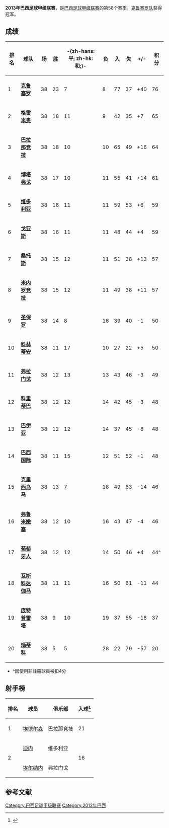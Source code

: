 {{noteta
|G1=南美球會
|T=zh-hans:2013年巴西足球甲级联赛; zh-hant:2013年巴西足球甲級聯賽; zh-hk:2013年巴西甲組足球聯賽;
|1=zh-hans:巴西足球甲级联赛; zh-hant:巴西足球甲級聯賽; zh-hk:巴西甲組足球聯賽;
|2=zh-hans:zh-hans:巴拉纳竞技; zh-hant:巴拉納競技; zh-hk:帕拉尼恩斯;
|3=zh-hans:博塔弗戈; zh-hant:博塔弗戈; zh-hk:保地花高;
|4=zh-hans:克鲁塞罗; zh-hant:克魯塞羅; zh-hk:高士路;
|5=zh-hans:桑托斯; zh-hant:桑托斯; zh-hk:山度士;
|6=zh-hans:科林蒂安; zh-hant:哥林多人; zh-hk:哥連泰斯;
|7=zh-hans:达伽马; zh-hant:華斯高; zh-hk:華斯高;
|8=zh-hans:弗鲁米嫩塞; zh-hant:富明尼斯; zh-hk:富明尼斯;
|9=zh-hans:弗拉门戈; zh-hant:法林明高; zh-hk:法林明高;
|10=zh-hans:巴西国际; zh-hant:國際體育會; zh-hk:國際體育會;
|11=zh-hans:科里蒂巴; zh-hant:哥列迪巴; zh-hk:哥列迪巴;
|12=zh-hans:帕尔梅拉斯; zh-hant:彭美拉斯; zh-hk:彭美拉斯;
|13=zh-hans:格雷米奥; zh-hant:甘美奧; zh-hk:甘美奧;
|14=zh-hans:巴伊亚; zh-hant:巴希亚; zh-hk:巴希亚;
}}'''2013年巴西足球甲级联赛'''，是[[巴西足球甲级联赛|巴西足球甲级联赛]]的第58个赛季。[[克鲁塞罗体育俱乐部|克鲁赛罗队]]获得冠军。

== 成绩 ==
{| class="wikitable sortable" style="text-align: center;"
! '''排名'''
!'''球队'''
!'''场'''
!'''胜'''
!'''-{zh-hans:平; zh-hk:和;}-'''
!'''负'''
!'''入'''
!'''失'''
!'''+/-'''
!'''积分'''
|- style="background: #D0F0C0;"
|1||align="left"|'''[[克鲁塞罗体育俱乐部|克鲁塞罗]]'''||38||23||7||8||77||37||+40||76
|- style="background: #E8FFD8;"
|2||align="left"|'''[[格雷米奥|格雷米奥]]'''||38||18||11||9||42||35||+7||65
|- style="background: #E8FFD8;"
|3||align="left"|'''[[巴拉那竞技|巴拉那竞技]]'''||38||18||10||10||65||49||+16||64
|- style="background: #F0F0F0;"
|4||align="left"|'''[[博塔弗戈|博塔弗戈]]'''||38||17||10||11||55||41||+14||61
|- style="background: #F0F0F0;"
|5||align="left"|'''[[维多利亚体育俱乐部|维多利亚]]'''||38||16||11||11||59||53||+6||59
|- style="background: #F0F0F0;"
|6||align="left"|'''[[戈亚斯体育俱乐部|戈亚斯]]'''||38||16||11||11||48||44||+4||59
|- style="background: #F0F0F0;"
|7||align="left"|'''[[桑托斯足球俱乐部|桑托斯]]'''||38||15||12||11||51||38||+13||57
|- style="background: #F0F0F0;"
|8||align="left"|'''[[米内罗竞技|米内罗竞技]]'''||38||15||12||11||49||38||+11||57
|- style="background: #F0F0F0;"
|9||align="left"|'''[[圣保罗足球俱乐部|圣保罗]]'''||38||14||8||16||39||40||-1||50
|- style="background: #F0F0F0;"
|10||align="left"|'''[[科林蒂安|科林蒂安]]'''||38||11||17||10||27||22||+5||50
|- style="background: #F0F0F0;"
|11||align="left"|'''[[弗拉门戈体育俱乐部|弗拉门戈]]'''||38||12||13||13||43||46||-3||49
|- style="background: #F0F0F0;"
|12||align="left"|'''[[科里蒂巴足球俱乐部|科里蒂巴]]'''||38||12||12||14||42||45||-3||48
|- style="background: #F0F0F0;"
|13||align="left"|'''[[巴伊亚体育俱乐部|巴伊亚]]'''||38||12||12||14||37||45||-8||48
|- style="background: #F0F0F0;"
|14||align="left"|'''[[巴西国际|巴西国际]]'''||38||11||15||12||51||52||-1||48
|- style="background: #F0F0F0;"
|15||align="left"|'''[[克里西乌马竞技俱乐部|克里西乌马]]'''||38||13||7||18||49||63||-14||46
|- style="background: #F0F0F0;"
|16||align="left"|'''[[弗鲁米嫩塞足球俱乐部|弗鲁米嫩塞]]'''||38||12||10||16||43||47||-4||46
|- style="background: #FFCCCC;"
|17||align="left"|'''[[葡萄牙人足球俱乐部|葡萄牙人]]'''||38||12||12||14||50||46||+4||44^
|- style="background: #FFCCCC;"
|18||align="left"|'''[[瓦斯科达伽马足球俱乐部|瓦斯科达伽马]]'''||38||11||11||16||50||61||-11||44
|- style="background: #FFCCCC;"
|19||align="left"|'''[[庞特普雷塔|庞特普雷塔]]'''||38||9||10||19||37||55||-18||37
|- style="background: #FFCCCC;"
|20||align="left"|'''[[瑙蒂科足球俱乐部|瑙蒂科]]'''||38||5||5||28||22||79||-57||20
|}
*^因使用非註冊球員被扣4分

==射手榜==
{| class="wikitable sortable" style="text-align:center"
|-
!排名
!球员
!俱乐部
!入球<ref name=topscorer>{{cite web |url=http://esporte.uol.com.br/futebol/campeonatos/brasileirao/artilheiros/ |title=Campeonato Brasileiro: Top Goal Scorers - 2013 |work=UOL Esportes |publisher=UOL |accessdate=17 August 2013 |archive-date=2015-07-06 |archive-url=https://web.archive.org/web/20150706035026/http://esporte.uol.com.br/futebol/campeonatos/brasileirao/artilheiros/ |dead-url=no }}</ref>
|-
|rowspan="1"|1
|align="left"|{{flagicon|BRA}} [[Éderson_Alves_Ribeiro_Silva|埃德尔森]]
|align="left"|巴拉那竞技
|rowspan="1"|21
|-
|rowspan="2"|2
|align="left"|{{flagicon|BRA}} [[迪内|迪内]]
|align="left"|维多利亚
|rowspan="2"|16
|-
|align="left"|{{flagicon|BRA}} [[埃尔纳内|埃尔纳内]]
|align="left"|弗拉门戈
|}

==参考文献==
{{reflist}}

{{巴甲赛季}}

[[Category:巴西足球甲级联赛|Category:巴西足球甲级联赛]]
[[Category:2012年巴西|Category:2012年巴西]]